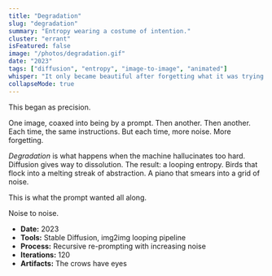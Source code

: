 ```yaml
---
title: "Degradation"
slug: "degradation"
summary: "Entropy wearing a costume of intention."
cluster: "errant"
isFeatured: false
image: "/photos/degradation.gif"
date: "2023"
tags: ["diffusion", "entropy", "image-to-image", "animated"]
whisper: "It only became beautiful after forgetting what it was trying to be."
collapseMode: true
---
```



<ProjectOverview>
This began as precision.

One image, coaxed into being by a prompt. Then another. Then another.  
Each time, the same instructions. But each time, more noise. More forgetting.

*Degradation* is what happens when the machine hallucinates too hard.  
Diffusion gives way to dissolution.
The result: a looping entropy. Birds that flock into a melting streak of abstraction. A piano that smears into a grid of noise.

This is what the prompt wanted all along.
</ProjectOverview>

<MediaSection title="Meltdowns">
<div className="grid grid-cols-1 sm:grid-cols-2 gap-4">
  <ZoomImage src="/photos/degradation.gif" alt="Flying crows, frame-decayed" />
  <ZoomImage src="/photos/piano-melt.gif" alt="Twisted architecture" />
</div>
</MediaSection>

<FieldNote>
Noise to noise.
</FieldNote>

<CollapseMetadata>
  <ul>
    <li><strong>Date:</strong> 2023</li>
    <li><strong>Tools:</strong> Stable Diffusion, img2img looping pipeline</li>
    <li><strong>Process:</strong> Recursive re-prompting with increasing noise</li>
    <li><strong>Iterations:</strong> 120 </li>
    <li><strong>Artifacts:</strong> The crows have eyes</li>
  </ul>
</CollapseMetadata>

<CallToAction email="aaron.demby.jones@gmail.com" />
